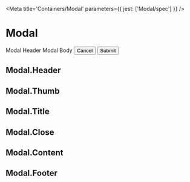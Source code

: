 

<Meta title='Containers/Modal' parameters={{ jest: ['Modal/spec'] }} />

# Modal

<Preview>
  <Story name='Default'>
    <Modal>
      <Modal.Header>
        <Modal.Thumb url='data:image/gif;base64,R0lGODlhAQABAIAAAMLCwgAAACH5BAAAAAAALAAAAAABAAEAAAICRAEAOw==' />
        <Modal.Title>Modal Header</Modal.Title>
        <Modal.Close/>
      </Modal.Header>
      <Modal.Content>
        Modal Body
      </Modal.Content>
      <Modal.Footer>
        <ButtonGroup align='end'>
          <Button>Cancel</Button>
          <Button primary>Submit</Button>
        </ButtonGroup>
      </Modal.Footer>
    </Modal>
  </Story>
</Preview>

<Props of={Modal} />

## Modal.Header

<Props of={Modal.Header} />

## Modal.Thumb

<Props of={Modal.Thumb} />

## Modal.Title

<Props of={Modal.Title} />

## Modal.Close

<Props of={Modal.Close} />

## Modal.Content

<Props of={Modal.Content} />

## Modal.Footer

<Props of={Modal.Footer} />
